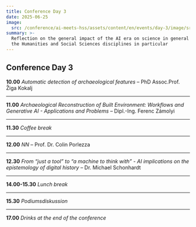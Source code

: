 ```yaml
---
title: Conference Day 3
date: 2025-06-25
image:
  src: /conference/ai-meets-hss/assets/content/en/events/day-3/image/src.jpg
summary: >-
  Reflection on the general impact of the AI ​​era on science in general and on
  the Humanities and Social Sciences disciplines in particular
---
```

## Conference Day 3



**10.00** *Automatic detection of archaeological features* – PhD Assoc.Prof. Žiga Kokalj

---

**11.00** *Archaeological Reconstruction of Built Environment:* *Workflows and Generative AI - Applications and Problems* – Dipl.-Ing. Ferenc Zámolyi

---

**11.30** *Coffee break*

---

**12.00** *NN* – Prof. Dr. Colin Porlezza

---

**12.30** *From “just a tool” to “a machine to think with” -* *AI implications on the epistemology of digital history* – Dr. Michael Schonhardt

---

**14.00-15.30** *Lunch break*

---

**15.30** *Podiumsdiskussion*

---

**17.00** *Drinks at the end of the conference*
